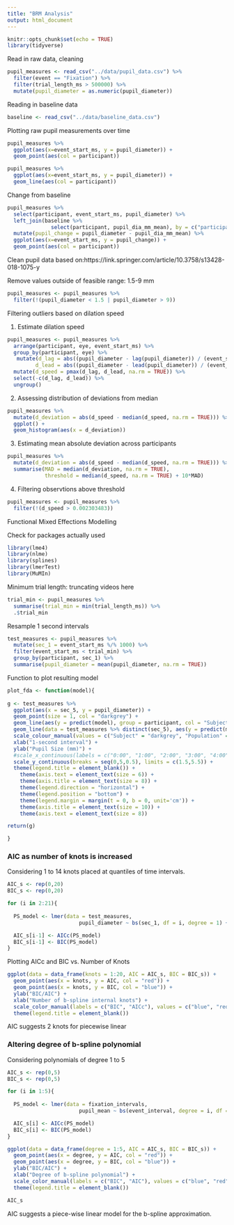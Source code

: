 ```yaml
---
title: "BRM Analysis"
output: html_document
---
```


```r
knitr::opts_chunk$set(echo = TRUE)
library(tidyverse)
```

Read in raw data, cleaning

```r
pupil_measures <- read_csv("../data/pupil_data.csv") %>%
  filter(event == "Fixation") %>%
  filter(trial_length_ms > 500000) %>% 
  mutate(pupil_diameter = as.numeric(pupil_diameter))
```

Reading in baseline data

```r
baseline <- read_csv("../data/baseline_data.csv")
```

Plotting raw pupil measurements over time

```r
pupil_measures %>% 
  ggplot(aes(x=event_start_ms, y = pupil_diameter)) +
  geom_point(aes(col = participant))
```

```r
pupil_measures %>% 
  ggplot(aes(x=event_start_ms, y = pupil_diameter)) +
  geom_line(aes(col = participant))
```

Change from baseline

```r
pupil_measures %>% 
  select(participant, event_start_ms, pupil_diameter) %>% 
  left_join(baseline %>% 
              select(participant, pupil_dia_mm_mean), by = c("participant")) %>% 
  mutate(pupil_change = pupil_diameter - pupil_dia_mm_mean) %>% 
  ggplot(aes(x=event_start_ms, y = pupil_change)) +
  geom_point(aes(col = participant))
```

Clean pupil data based on:https://link.springer.com/article/10.3758/s13428-018-1075-y

Remove values outside of feasible range: 1.5-9 mm


```r
pupil_measures <- pupil_measures %>% 
  filter(!(pupil_diameter < 1.5 | pupil_diameter > 9))
```

Filtering outliers based on dilation speed

1) Estimate dilation speed

```r
pupil_measures <- pupil_measures %>% 
  arrange(participant, eye, event_start_ms) %>%
  group_by(participant, eye) %>% 
   mutate(d_lag = abs((pupil_diameter - lag(pupil_diameter)) / (event_start_ms - lag(event_start_ms))),
         d_lead = abs((pupil_diameter - lead(pupil_diameter)) / (event_start_ms - lead(event_start_ms)))) %>% 
  mutate(d_speed = pmax(d_lag, d_lead, na.rm = TRUE)) %>% 
  select(-c(d_lag, d_lead)) %>% 
  ungroup()
```

2) Assessing distribution of deviations from median

```r
pupil_measures %>% 
  mutate(d_deviation = abs(d_speed - median(d_speed, na.rm = TRUE))) %>% 
  ggplot() +
  geom_histogram(aes(x = d_deviation))
```

3) Estimating mean absolute deviation across participants

```r
pupil_measures %>% 
  mutate(d_deviation = abs(d_speed - median(d_speed, na.rm = TRUE))) %>% 
  summarise(MAD = median(d_deviation, na.rm = TRUE),
            threshold = median(d_speed, na.rm = TRUE) + 10*MAD)
```

4) Filtering observtions above threshold

```r
pupil_measures <- pupil_measures %>% 
  filter(!(d_speed > 0.002303483))
```


Functional Mixed Effections Modelling

Check for packages actually used

```r
library(lme4)
library(nlme)
library(splines)
library(lmerTest)
library(MuMIn)
```

Minimum trial length: truncating videos here

```r
trial_min <- pupil_measures %>% 
  summarise(trial_min = min(trial_length_ms)) %>% 
  .$trial_min
```

Resample 1 second intervals

```r
test_measures <- pupil_measures %>% 
  mutate(sec_1 = event_start_ms %/% 1000) %>% 
  filter(event_start_ms < trial_min) %>% 
  group_by(participant, sec_1) %>% 
  summarise(pupil_diameter = mean(pupil_diameter, na.rm = TRUE))
```

Function to plot resulting model

```r

plot_fda <- function(model){
  
g <- test_measures %>%
  ggplot(aes(x = sec_5, y = pupil_diameter)) +
  geom_point(size = 1, col = "darkgrey") +
  geom_line(aes(y = predict(model), group = participant, col = "Subject"), size = 0.5) +
  geom_line(data = test_measures %>% distinct(sec_5), aes(y = predict(model, re.form = NA, newdata = test_measures %>% distinct(sec_5)), col="Population"), size = 1.5) +
  scale_colour_manual(values = c("Subject" = "darkgrey", "Population" = "red")) +
  xlab("1-second interval") +
  ylab("Pupil Size (mm)") +
  #scale_x_continuous(labels = c("0:00", "1:00", "2:00", "3:00", "4:00", "5:00", "6:00", "7:00", "8:00", "9:00"), breaks = c(0, seq(3,27,3))) +
  scale_y_continuous(breaks = seq(0,5,0.5), limits = c(1.5,5.5)) +
  theme(legend.title = element_blank()) + 
    theme(axis.text = element_text(size = 6)) + 
    theme(axis.title = element_text(size = 8)) +
    theme(legend.direction = "horizontal") +
    theme(legend.position = "bottom") +
    theme(legend.margin = margin(t = 0, b = 0, unit='cm')) +
    theme(axis.title = element_text(size = 10)) +
    theme(axis.text = element_text(size = 8))

return(g)

}
```

### AIC as number of knots is increased

Considering 1 to 14 knots placed at quantiles of time intervals.

```r

AIC_s <- rep(0,20)
BIC_s <- rep(0,20)

for (i in 2:21){
  
  PS_model <- lmer(data = test_measures,
                       pupil_diameter ~ bs(sec_1, df = i, degree = 1) + (bs(sec_1, df = i, degree = 1) | participant))

  AIC_s[i-1] <- AICc(PS_model)
  BIC_s[i-1] <- BIC(PS_model)
}
```

Plotting AICc and BIC vs. Number of Knots

```r
ggplot(data = data_frame(knots = 1:20, AIC = AIC_s, BIC = BIC_s)) +
  geom_point(aes(x = knots, y = AIC, col = "red")) +
  geom_point(aes(x = knots, y = BIC, col = "blue")) +
  ylab("BIC/AIC") +
  xlab("Number of b-spline internal knots") +
  scale_color_manual(labels = c("BIC", "AICc"), values = c("blue", "red")) +
  theme(legend.title = element_blank())
```


AIC suggests 2 knots for piecewise linear

### Altering degree of b-spline polynomial

Considering polynomials of degree 1 to 5

```r
AIC_s <- rep(0,5)
BIC_s <- rep(0,5)

for (i in 1:5){
  
  PS_model <- lmer(data = fixation_intervals,
                       pupil_mean ~ bs(event_interval, degree = i, df = (i+2)) + (bs(event_interval, degree = i, df = (i+2)) | ID))

  AIC_s[i] <- AICc(PS_model)
  BIC_s[i] <- BIC(PS_model)
}

ggplot(data = data_frame(degree = 1:5, AIC = AIC_s, BIC = BIC_s)) +
  geom_point(aes(x = degree, y = AIC, col = "red")) +
  geom_point(aes(x = degree, y = BIC, col = "blue")) +
  ylab("BIC/AIC") +
  xlab("Degree of b-spline polynomial") +
  scale_color_manual(labels = c("BIC", "AIC"), values = c("blue", "red")) +
  theme(legend.title = element_blank())

AIC_s
```



AIC suggests a piece-wise linear model for the b-spline approximation.

